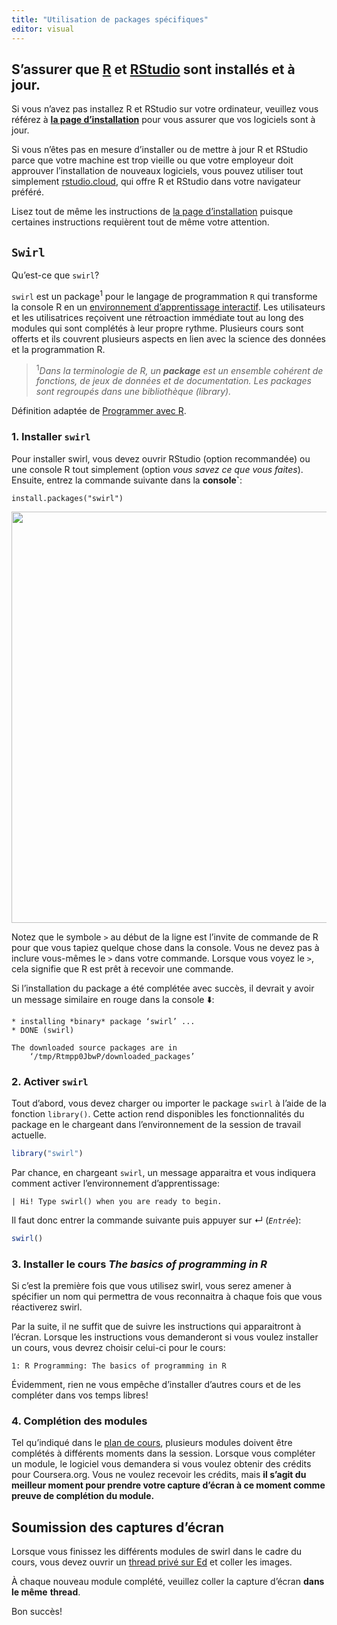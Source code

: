 ```yaml
---
title: "Utilisation de packages spécifiques"
editor: visual
---
```


## S'assurer que [R](https://cloud.r-project.org/) et [RStudio](https://rstudio.com/) sont installés et à jour.

Si vous n'avez pas installez R et RStudio sur votre ordinateur, veuillez vous
référez à [**la page d'installation**](/installation.html) pour vous assurer
que vos logiciels sont à jour.

::: callout-important
Si vous n'êtes pas en mesure d'installer ou de mettre à jour R et RStudio parce
que votre machine est trop vieille ou que votre employeur doit approuver
l'installation de nouveaux logiciels, vous pouvez utiliser tout simplement
[rstudio.cloud](rstudio.cloud), qui offre R et RStudio dans votre navigateur
préféré.

Lisez tout de même les instructions de [la page
d'installation](/installation.html) puisque certaines instructions requièrent
tout de même votre attention.
:::

## `Swirl`

Qu'est-ce que `swirl`?

`swirl` est un package^1^ pour le langage de programmation `R` qui transforme
la console R en un [environnement d'apprentissage interactif]{.underline}. Les
utilisateurs et les utilisatrices reçoivent une rétroaction immédiate tout au
long des modules qui sont complétés à leur propre rythme. Plusieurs cours sont
offerts et ils couvrent plusieurs aspects en lien avec la science des données
et la programmation R.

<aside>

> ^1^*Dans la terminologie de R, un **package** est un ensemble cohérent de
> fonctions, de jeux de données et de documentation. Les packages sont
> regroupés dans une bibliothèque (library).*

Définition adaptée de [Programmer avec
R](https://vigou3.gitlab.io/programmer-avec-r/).

</aside>

### 1. Installer `swirl`

Pour installer swirl, vous devez ouvrir RStudio (option recommandée) ou une
console R tout simplement (option *vous savez ce que vous faites*). Ensuite,
entrez la commande suivante dans la **console\`**:

`install.packages("swirl")`

![](images/paste-B76BD75D.png){fig-align="center" width="658"}

<aside>Notez que le symbole `>` au début de la ligne est l'invite de commande
de R pour que vous tapiez quelque chose dans la console. Vous ne devez pas à
inclure vous-mêmes le `>` dans votre commande. Lorsque vous voyez le `>`, cela
signifie que R est prêt à recevoir une commande.</aside>

Si l'installation du package a été complétée avec succès, il devrait y avoir un
message similaire en rouge dans la console ⬇️:

``` {style="color: red;"}
* installing *binary* package ‘swirl’ ...
* DONE (swirl)

The downloaded source packages are in
    ‘/tmp/Rtmpp0JbwP/downloaded_packages’
```

### 2. Activer `swirl`

Tout d'abord, vous devez charger ou importer le package `swirl` à l'aide de la
fonction `library()`. Cette action rend disponibles les fonctionnalités du
package en le chargeant dans l'environnement de la session de travail actuelle.

``` r
library("swirl")
```

Par chance, en chargeant `swirl`, un message apparaitra et vous indiquera
comment activer l'environnement d'apprentissage:

``` {style="color: red;"}
| Hi! Type swirl() when you are ready to begin.
```

Il faut donc entrer la commande suivante puis appuyer sur ↵ (*`Entrée`*):

``` r
swirl()
```

### 3. Installer le cours *The basics of programming in R*

Si c'est la première fois que vous utilisez swirl, vous serez amener à
spécifier un nom qui permettra de vous reconnaitra à chaque fois que vous
réactiverez swirl.

Par la suite, il ne suffit que de suivre les instructions qui apparaitront à
l'écran. Lorsque les instructions vous demanderont si vous voulez installer un
cours, vous devrez choisir celui-ci pour le cours:

    1: R Programming: The basics of programming in R

Évidemment, rien ne vous empêche d'installer d'autres cours et de les compléter
dans vos temps libres!

### 4. Complétion des modules

Tel qu'indiqué dans le [plan de cours](/sylllabus.html), plusieurs modules
doivent être complétés à différents moments dans la session. Lorsque vous
compléter un module, le logiciel vous demandera si vous voulez obtenir des
crédits pour Coursera.org. Vous ne voulez recevoir les crédits, mais **il
s'agit du meilleur moment pour prendre votre capture d'écran à ce moment comme
preuve de complétion du module.**

::: callout-note
## Soumission des captures d'écran

Lorsque vous finissez les différents modules de swirl dans le cadre du cours,
vous devez ouvrir un [thread privé sur
Ed](https://edstem.org/us/courses/6933/discussion/new) et coller les images.

::: callout-important
À chaque nouveau module complété, veuillez coller la capture d'écran **dans le
même** **thread**.
:::
:::

Bon succès!
